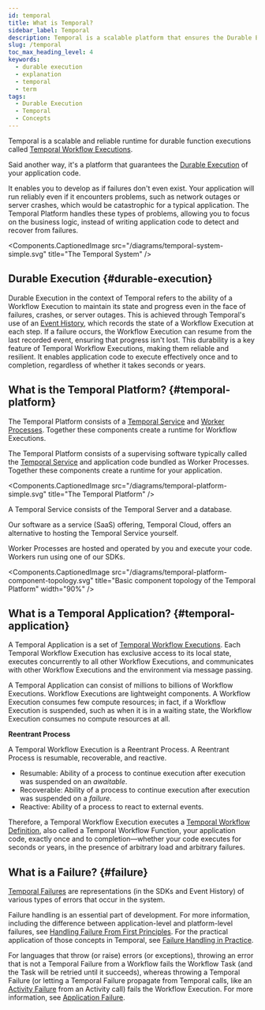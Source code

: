 ```yaml
---
id: temporal
title: What is Temporal?
sidebar_label: Temporal
description: Temporal is a scalable platform that ensures the Durable Execution of application code, allowing reliable and resilient Workflow Executions even in the face of failures like network outages or server crashes.
slug: /temporal
toc_max_heading_level: 4
keywords:
  - durable execution
  - explanation
  - temporal
  - term
tags:
  - Durable Execution
  - Temporal
  - Concepts
---
```



Temporal is a scalable and reliable runtime for durable function executions called [Temporal Workflow Executions](/workflows#workflow-execution).

Said another way, it's a platform that guarantees the [Durable Execution](#durable-execution) of your application code.

It enables you to develop as if failures don't even exist.
Your application will run reliably even if it encounters problems, such as network outages or server crashes, which would be catastrophic for a typical application.
The Temporal Platform handles these types of problems, allowing you to focus on the business logic, instead of writing application code to detect and recover from failures.

<Components.CaptionedImage
    src="/diagrams/temporal-system-simple.svg"
    title="The Temporal System"
    />

## Durable Execution {#durable-execution}

Durable Execution in the context of Temporal refers to the ability of a Workflow Execution to maintain its state and progress even in the face of failures, crashes, or server outages.
This is achieved through Temporal's use of an [Event History](/workflows#event-history), which records the state of a Workflow Execution at each step.
If a failure occurs, the Workflow Execution can resume from the last recorded event, ensuring that progress isn't lost.
This durability is a key feature of Temporal Workflow Executions, making them reliable and resilient.
It enables application code to execute effectively once and to completion, regardless of whether it takes seconds or years.

## What is the Temporal Platform? {#temporal-platform}

The Temporal Platform consists of a [Temporal Service](/clusters) and [Worker Processes](/workers#worker-process).
Together these components create a runtime for Workflow Executions.

The Temporal Platform consists of a supervising software typically called the [Temporal Service](/clusters) and application code bundled as Worker Processes.
Together these components create a runtime for your application.

<Components.CaptionedImage
    src="/diagrams/temporal-platform-simple.svg"
    title="The Temporal Platform"
    />

A Temporal Service consists of the Temporal Server and a database.

Our software as a service (SaaS) offering, Temporal Cloud, offers an alternative to hosting the Temporal Service yourself.

Worker Processes are hosted and operated by you and execute your code. Workers run using one of our SDKs.

<Components.CaptionedImage
    src="/diagrams/temporal-platform-component-topology.svg"
    title="Basic component topology of the Temporal Platform"
    width="90%"
    />

## What is a Temporal Application? {#temporal-application}

A Temporal Application is a set of [Temporal Workflow Executions](/workflows#workflow-execution).
Each Temporal Workflow Execution has exclusive access to its local state, executes concurrently to all other Workflow Executions, and communicates with other Workflow Executions and the environment via message passing.

A Temporal Application can consist of millions to billions of Workflow Executions.
Workflow Executions are lightweight components.
A Workflow Execution consumes few compute resources; in fact, if a Workflow Execution is suspended, such as when it is in a waiting state, the Workflow Execution consumes no compute resources at all.

**Reentrant Process**

A Temporal Workflow Execution is a Reentrant Process. A Reentrant Process is resumable, recoverable, and reactive.

- Resumable: Ability of a process to continue execution after execution was suspended on an _awaitable_.
- Recoverable: Ability of a process to continue execution after execution was suspended on a _failure_.
- Reactive: Ability of a process to react to external events.

Therefore, a Temporal Workflow Execution executes a [Temporal Workflow Definition](/workflows#workflow-definition), also called a Temporal Workflow Function, your application code, exactly once and to completion—whether your code executes for seconds or years, in the presence of arbitrary load and arbitrary failures.

## What is a Failure? {#failure}

[Temporal Failures](/references/failures) are representations (in the SDKs and Event History) of various types of errors that occur in the system.

Failure handling is an essential part of development.
For more information, including the difference between application-level and platform-level failures, see [Handling Failure From First Principles](https://dominik-tornow.medium.com/handling-failures-from-first-principles-1ed976b1b869).
For the practical application of those concepts in Temporal, see [Failure Handling in Practice](https://temporal.io/blog/failure-handling-in-practice).

For languages that throw (or raise) errors (or exceptions), throwing an error that is not a Temporal Failure from a Workflow fails the Workflow Task (and the Task will be retried until it succeeds), whereas throwing a Temporal Failure (or letting a Temporal Failure propagate from Temporal calls, like an [Activity Failure](/references/failures#activity-failure) from an Activity call) fails the Workflow Execution.
For more information, see [Application Failure](/references/failures#application-failure).
